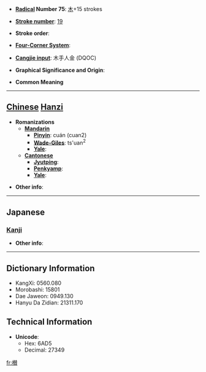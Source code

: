 * '''[[Wiktionary:Chinese radical index| Radical]] Number 75''': [[Wiktionary:Chinese radical index 木|木]]+15 strokes

* '''[[Wiktionary:Chinese total strokes index|Stroke number]]''': [[Wiktionary:Chinese total strokes index 19|19]]

* '''Stroke order''': 

* '''[[Wiktionary:Chinese four corner index|Four-Corner System]]''': 

* '''[[Wiktionary:Chinese Cangjie index|Cangjie input]]''': 木手人金 (DQOC)

* '''Graphical Significance and Origin''': 

* '''Common Meaning'''

----

== [[Chinese]] [[Hanzi]] ==

* '''Romanizations'''
** '''[[Mandarin]]'''
*** '''[[Pinyin]]''': cuán (cuan2)
*** '''[[Wade-Giles]]''': ts'uan<sup>2</sup>
*** '''[[Yale]]''': 
** '''[[Cantonese]]'''
*** '''[[Jyutping]]''':
*** '''[[Penkyamp]]''': 
*** '''[[Yale]]''': 

* '''Other info''': 

----

==Japanese==
===[[Kanji]]===
{{kanji|on readings=[[さん]] (san), [[ざん]] (zan)|kun readings=[[つえ]] (tsue)}}

* '''Other info''':  

----

== Dictionary Information ==

* KangXi: 0560.080
* Morobashi: 15801
* Dae Jaweon: 0949.130
* Hanyu Da Zidian: 21311.170

== Technical Information ==

* '''Unicode''':
** Hex: 6AD5
** Decimal: 27349

[[fr:櫕]]